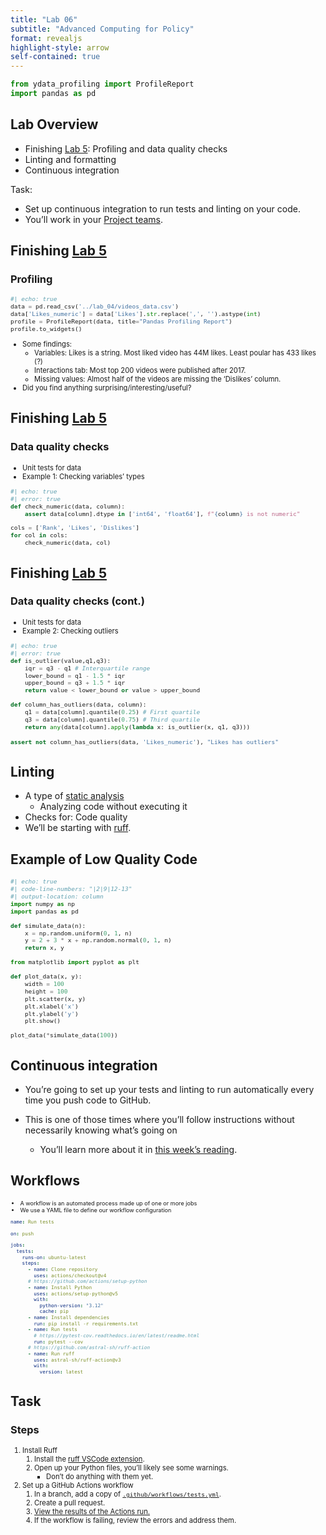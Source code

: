 ```yaml
---
title: "Lab 06"
subtitle: "Advanced Computing for Policy"
format: revealjs
highlight-style: arrow
self-contained: true
---
```


```python
from ydata_profiling import ProfileReport
import pandas as pd
```

## Lab Overview

- Finishing [Lab 5](https://github.com/advanced-computing/course-materials/blob/main/labs/lab_05.md): Profiling and data quality checks
- Linting and formatting
- Continuous integration

Task:

- Set up continuous integration to run tests and linting on your code.
- You'll work in your [Project teams](../docs/project_teams.csv).


## Finishing [Lab 5](https://github.com/advanced-computing/course-materials/blob/main/labs/lab_05.md) {.scrollable}
### Profiling

::: {style="font-size: 80%"}
```python
#| echo: true
data = pd.read_csv('../lab_04/videos_data.csv')
data['Likes_numeric'] = data['Likes'].str.replace(',', '').astype(int)
profile = ProfileReport(data, title="Pandas Profiling Report")
profile.to_widgets()
```

- Some findings:
  - Variables: Likes is a string. Most liked video has 44M likes. Least poular has 433 likes (?)
  - Interactions tab: Most top 200 videos were published after 2017.
  - Missing values: Almost half of the videos are missing the 'Dislikes' column.


- Did you find anything surprising/interesting/useful?
:::

## Finishing [Lab 5](https://github.com/advanced-computing/course-materials/blob/main/labs/lab_05.md)
### Data quality checks

::: {style="font-size: 80%"}
- Unit tests for data
- Example 1: Checking variables' types

```python
#| echo: true
#| error: true
def check_numeric(data, column):
    assert data[column].dtype in ['int64', 'float64'], f"{column} is not numeric"

cols = ['Rank', 'Likes', 'Dislikes']
for col in cols:
    check_numeric(data, col)
```
::: 

## Finishing [Lab 5](https://github.com/advanced-computing/course-materials/blob/main/labs/lab_05.md)
### Data quality checks (cont.)
::: {style="font-size: 80%"}
- Unit tests for data
- Example 2: Checking outliers

```python
#| echo: true
#| error: true
def is_outlier(value,q1,q3):
    iqr = q3 - q1 # Interquartile range
    lower_bound = q1 - 1.5 * iqr
    upper_bound = q3 + 1.5 * iqr
    return value < lower_bound or value > upper_bound

def column_has_outliers(data, column):
    q1 = data[column].quantile(0.25) # First quartile
    q3 = data[column].quantile(0.75) # Third quartile
    return any(data[column].apply(lambda x: is_outlier(x, q1, q3)))
    
assert not column_has_outliers(data, 'Likes_numeric'), "Likes has outliers"
```
::: 


## Linting

- A type of [static analysis](https://en.wikipedia.org/wiki/Static_program_analysis)
    - Analyzing code without executing it
- Checks for: Code quality
- We'll be starting with [ruff](https://docs.astral.sh/ruff/).

## Example of Low Quality Code

::: {style="font-size: 80%"}
```python
#| echo: true
#| code-line-numbers: "|2|9|12-13"
#| output-location: column
import numpy as np
import pandas as pd

def simulate_data(n):
    x = np.random.uniform(0, 1, n)
    y = 2 + 3 * x + np.random.normal(0, 1, n)
    return x, y

from matplotlib import pyplot as plt

def plot_data(x, y):
    width = 100
    height = 100
    plt.scatter(x, y)
    plt.xlabel('x')
    plt.ylabel('y')
    plt.show()

plot_data(*simulate_data(100))
```
:::



## Continuous integration

- You're going to set up your tests and linting to run automatically every time you push code to GitHub.

- This is one of those times where you'll follow instructions without necessarily knowing what's going on
  - You'll learn more about it in [this week's reading](https://github.com/advanced-computing/course-materials/blob/main/readings/week_07.md#readings).

## Workflows

::: {style="font-size: 65%"}
- A workflow is an automated process made up of one or more jobs
- We use a YAML file to define our workflow configuration

```.yaml
name: Run tests

on: push

jobs:
  tests:
    runs-on: ubuntu-latest
    steps:
      - name: Clone repository
        uses: actions/checkout@v4
      # https://github.com/actions/setup-python
      - name: Install Python
        uses: actions/setup-python@v5
        with:
          python-version: "3.12"
          cache: pip
      - name: Install dependencies
        run: pip install -r requirements.txt
      - name: Run tests
        # https://pytest-cov.readthedocs.io/en/latest/readme.html
        run: pytest --cov
      # https://github.com/astral-sh/ruff-action
      - name: Run ruff
        uses: astral-sh/ruff-action@v3
        with:
          version: latest
```

:::

## Task
### Steps

::: {style="font-size: 80%"}
1. Install Ruff
    1. Install the [ruff VSCode extension](https://marketplace.visualstudio.com/items?itemName=charliermarsh.ruff).
    1. Open up your Python files, you'll likely see some warnings.
        - Don't do anything with them yet.
1. Set up a GitHub Actions workflow
    1. In a branch, add a copy of [`.github/workflows/tests.yml`](https://github.com/advanced-computing/course-materials/blob/main/.github/workflows/tests.yml).
    1. Create a pull request.
    1. [View the results of the Actions run.](https://docs.github.com/en/actions/writing-workflows/quickstart#viewing-your-workflow-results)
    1. If the workflow is failing, review the errors and address them.
::: 
